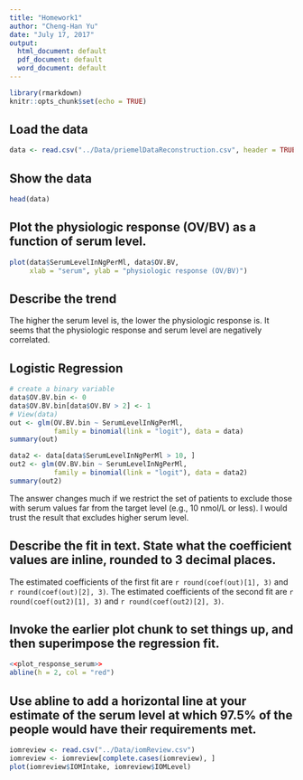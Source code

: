 ```yaml
---
title: "Homework1"
author: "Cheng-Han Yu"
date: "July 17, 2017"
output:
  html_document: default
  pdf_document: default
  word_document: default
---
```


```r
library(rmarkdown)
knitr::opts_chunk$set(echo = TRUE)
```

## Load the data
```r
data <- read.csv("../Data/priemelDataReconstruction.csv", header = TRUE)
```

## Show the data
```r
head(data)
```


## Plot the physiologic response (OV/BV) as a function of serum level.
```r
plot(data$SerumLevelInNgPerMl, data$OV.BV,
     xlab = "serum", ylab = "physiologic response (OV/BV)")
```

## Describe the trend
The higher the serum level is, the lower the physiologic response is. It seems that the physiologic response and serum level are negatively correlated. 

## Logistic Regression
```r
# create a binary variable
data$OV.BV.bin <- 0
data$OV.BV.bin[data$OV.BV > 2] <- 1
# View(data)
out <- glm(OV.BV.bin ~ SerumLevelInNgPerMl, 
           family = binomial(link = "logit"), data = data)
summary(out)

data2 <- data[data$SerumLevelInNgPerMl > 10, ]
out2 <- glm(OV.BV.bin ~ SerumLevelInNgPerMl, 
           family = binomial(link = "logit"), data = data2)
summary(out2)
```

The answer changes much if we restrict the set of patients to exclude those with serum values far from the target level (e.g., 10 nmol/L or less). I would trust the result that excludes higher serum level.

## Describe the fit in text. State what the coefficient values are inline, rounded to 3 decimal places.
The estimated coefficients of the first fit are `r round(coef(out)[1], 3)` and `r round(coef(out)[2], 3)`. The estimated coefficients of the second fit are `r round(coef(out2)[1], 3)` and `r round(coef(out2)[2], 3)`.

## Invoke the earlier plot chunk to set things up, and then superimpose the regression fit. 
```r
<<plot_response_serum>>
abline(h = 2, col = "red")
```

## Use abline to add a horizontal line at your estimate of the serum level at which 97.5% of the people would have their requirements met.


```r
iomreview <- read.csv("../Data/iomReview.csv")
iomreview <- iomreview[complete.cases(iomreview), ]
plot(iomreview$IOMIntake, iomreview$IOMLevel)
```
















